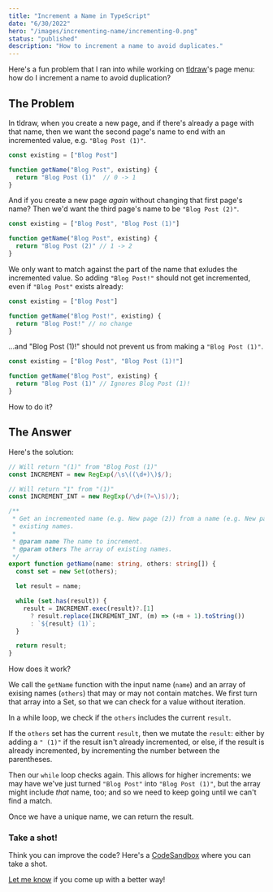```yaml
---
title: "Increment a Name in TypeScript"
date: "6/30/2022"
hero: "/images/incrementing-name/incrementing-0.png"
status: "published"
description: "How to increment a name to avoid duplicates."
---
```


Here's a fun problem that I ran into while working on [tldraw](https://tldraw.com)'s page menu: how do I increment a name to avoid duplication?

## The Problem

In tldraw, when you create a new page, and if there's already a page with that name, then we want the second page's name to end with an incremented value, e.g. `"Blog Post (1)"`.

```ts
const existing = ["Blog Post"]

function getName("Blog Post", existing) {
  return "Blog Post (1)"  // 0 -> 1
}
```

And if you create a new page _again_ without changing that first page's name? Then we'd want the third page's name to be `"Blog Post (2)"`.

```ts
const existing = ["Blog Post", "Blog Post (1)"]

function getName("Blog Post", existing) {
  return "Blog Post (2)" // 1 -> 2
}
```

We only want to match against the part of the name that exludes the incremented value. So adding `"Blog Post!"` should not get incremented, even if `"Blog Post"` exists already:

```ts
const existing = ["Blog Post"]

function getName("Blog Post!", existing) {
  return "Blog Post!" // no change
}
```

...and "Blog Post (1)!" should not prevent us from making a `"Blog Post (1)"`.

```ts
const existing = ["Blog Post", "Blog Post (1)!"]

function getName("Blog Post", existing) {
  return "Blog Post (1)" // Ignores Blog Post (1)!
}
```

How to do it?

## The Answer

Here's the solution:

```ts
// Will return "(1)" from "Blog Post (1)"
const INCREMENT = new RegExp(/\s\((\d+)\)$/);

// Will return "1" from "(1)"
const INCREMENT_INT = new RegExp(/\d+(?=\)$)/);

/**
 * Get an incremented name (e.g. New page (2)) from a name (e.g. New page), based on an array of
 * existing names.
 *
 * @param name The name to increment.
 * @param others The array of existing names.
 */
export function getName(name: string, others: string[]) {
  const set = new Set(others);

  let result = name;

  while (set.has(result)) {
    result = INCREMENT.exec(result)?.[1]
      ? result.replace(INCREMENT_INT, (m) => (+m + 1).toString())
      : `${result} (1)`;
  }

  return result;
}
```

How does it work?

We call the `getName` function with the input name (`name`) and an array of exising names (`others`) that may or may not contain matches. We first turn that array into a Set, so that we can check for a value without iteration.

In a while loop, we check if the `others` includes the current `result`.

If the `others` set has the current `result`, then we mutate the `result`: either by adding a `" (1)"` if the result isn't already incremented, or else, if the result is already incremented, by incrementing the number between the parentheses.

Then our `while` loop checks again. This allows for higher increments: we may have we've just turned `"Blog Post"` into `"Blog Post (1)"`, but the array might include _that_ name, too; and so we need to keep going until we can't find a match.

Once we have a unique name, we can return the result.

### Take a shot!

Think you can improve the code? Here's a [CodeSandbox](https://codesandbox.io/s/withered-grass-99701y?file=/src/index.ts) where you can take a shot.

[Let me know](https://twitter.com/steveruizok) if you come up with a better way!
